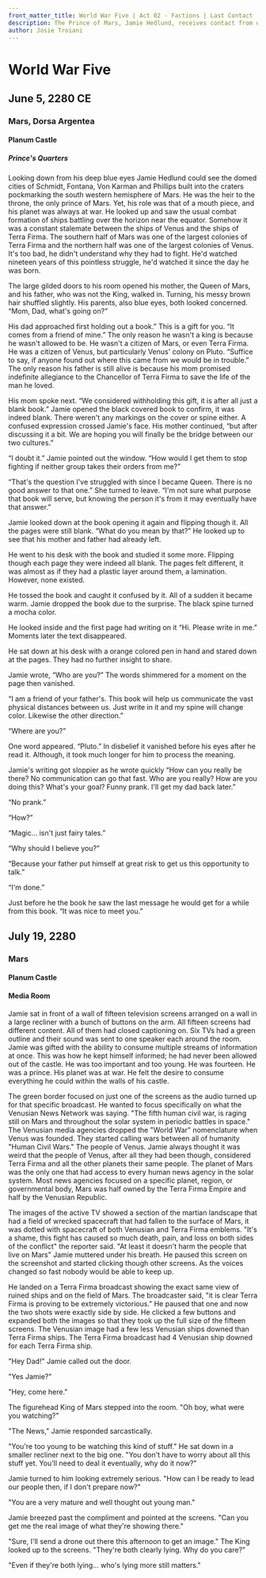 ```yaml
---
front_matter_title: World War Five | Act 02 - Factions | Last Contact
description: The Prince of Mars, Jamie Hedlund, receives contact from off the planet and focuses on how to make life better for his people during a time of war.
author: Josie Troiani
---
```

# World War Five

## June 5, 2280 CE

### Mars, Dorsa Argentea

#### Planum Castle

##### Prince's Quarters

Looking down from his deep blue eyes Jamie Hedlund could see the domed cities of Schmidt, Fontana, Von Karman and Phillips built into the craters pockmarking the south western hemisphere of Mars. He was the heir to the throne, the only prince of Mars. Yet, his role was that of a mouth piece, and his planet was always at war. He looked up and saw the usual combat formation of ships battling over the horizon near the equator. Somehow it was a constant stalemate between the ships of Venus and the ships of Terra Firma. The southern half of Mars was one of the largest colonies of Terra Firma and the northern half was one of the largest colonies of Venus. It's too bad, he didn't understand why they had to fight. He'd watched nineteen years of this pointless struggle, he'd watched it since the day he was born.

The large gilded doors to his room opened his mother, the Queen of Mars, and his father, who was not the King, walked in. Turning, his messy brown hair shuffled slightly. His parents, also blue eyes, both looked concerned. “Mom, Dad, what's going on?”  

His dad approached first holding out a book.” This is a gift for you. “It comes from a friend of mine.” The only reason he wasn't a king is because he wasn't allowed to be. He wasn't a citizen of Mars, or even Terra Firma. He was a citizen of Venus, but particularly Venus' colony on Pluto. “Suffice to say, if anyone found out where this came from we would be in trouble.” The only reason his father is still alive is because his mom promised indefinite allegiance to the Chancellor of Terra Firma to save the life of the man he loved.

His mom spoke next. “We considered withholding this gift, it is after all just a blank book.” Jamie opened the black covered book to confirm, it was indeed blank. There weren't any markings on the cover or spine either. A confused expression crossed Jamie's face. His mother continued, “but after discussing it a bit. We are hoping you will finally be the bridge between our two cultures.”

“I doubt it.” Jamie pointed out the window. “How would I get them to stop fighting if neither group takes their orders from me?”

“That's the question I've struggled with since I became Queen. There is no good answer to that one.” She turned to leave. “I'm not sure what purpose that book will serve, but knowing the person it's from it may eventually have that answer.”

Jamie looked down at the book opening it again and flipping though it. All the pages were still blank. “What do you mean by that?” He looked up to see that his mother and father had already left.

He went to his desk with the book and studied it some more. Flipping though each page they were indeed all blank. The pages felt different, it was almost as if they had a plastic layer around them, a lamination. However, none existed.

He tossed the book and caught it confused by it. All of a sudden it became warm. Jamie dropped the book due to the surprise. The black spine turned a mocha color.  

He looked inside and the first page had writing on it “Hi. Please write in me.” Moments later the text disappeared.

He sat down at his desk with a orange colored pen in hand and stared down at the pages. They had no further insight to share.

Jamie wrote, “Who are you?” The words shimmered for a moment on the page then vanished.

“I am a friend of your father's. This book will help us communicate the vast physical distances between us. Just write in it and my spine will change color. Likewise the other direction.”

“Where are you?”

One word appeared. “Pluto.” In disbelief it vanished before his eyes after he read it. Although, it took much longer for him to process the meaning.

Jamie's writing got sloppier as he wrote quickly “How can you really be there? No communication can go that fast. Who are you really? How are you doing this? What's your goal? Funny prank. I'll get my dad back later.”

“No prank.”

“How?”

“Magic... isn't just fairy tales.”

“Why should I believe you?”

“Because your father put himself at great risk to get us this opportunity to talk.”

“I'm done.”

Just before he the book he saw the last message he would get for a while from this book. “It was nice to meet you.”

## July 19, 2280

### Mars

#### Planum Castle

#### Media Room

Jamie sat in front of a wall of fifteen television screens arranged on a wall in a large recliner with a bunch of buttons on the arm. All fifteen screens had different content. All of them had closed captioning on. Six TVs had a green outline and their sound was sent to one speaker each around the room. Jamie was gifted with the ability to consume multiple streams of information at once. This was how he kept himself informed; he had never been allowed out of the castle. He was too important and too young. He was fourteen. He was a prince. His planet was at war. He felt the desire to consume everything he could within the walls of his castle.

The green border focused on just one of the screens as the audio turned up for that specific broadcast. He wanted to focus specifically on what the Venusian News Network was saying. "The fifth human civil war, is raging still on Mars and throughout the solar system in periodic battles in space." The Venusian media agencies dropped the "World War" nomenclature when Venus was founded. They started calling wars between all of humanity "Human Civil Wars." The people of Venus. Jamie always thought it was weird that the people of Venus, after all they had been though, considered Terra Firma and all the other planets their same people. The planet of Mars was the only one that had access to every human news agency in the solar system. Most news agencies focused on a specific planet, region, or governmental body, Mars was half owned by the Terra Firma Empire and half by the Venusian Republic.

The images of the active TV showed a section of the martian landscape that had a field of wrecked spacecraft that had fallen to the surface of Mars, it was dotted with spacecraft of both Venusian and Terra Firma emblems. "It's a shame, this fight has caused so much death, pain, and loss on both sides of the conflict" the reporter said. "At least it doesn't harm the people that live on Mars" Jamie muttered under his breath. He paused this screen on the screenshot and started clicking though other screens. As the voices changed so fast nobody would be able to keep up.

He landed on a Terra Firma broadcast showing the exact same view of ruined ships and on the field of Mars. The broadcaster said, "it is clear Terra Firma is proving to be extremely victorious." He paused that one and now the two shots were exactly side by side. He clicked a few buttons and expanded both the images so that they took up the full size of the fifteen screens. The Venusian image had a few less Venusian ships downed than Terra Firma ships. The Terra Firma broadcast had 4 Venusian ship downed for each Terra Firma ship.

"Hey Dad!" Jamie called out the door.

"Yes Jamie?"

"Hey, come here."

The figurehead King of Mars stepped into the room. "Oh boy, what were you watching?"

"The News," Jamie responded sarcastically.

"You're too young to be watching this kind of stuff." He sat down in a smaller recliner next to the big one. "You don't have to worry about all this stuff yet. You'll need to deal it eventually, why do it now?"

Jamie turned to him looking extremely serious. "How can I be ready to lead our people then, if I don't prepare now?"

"You are a very mature and well thought out young man."

Jamie breezed past the compliment and pointed at the screens. "Can you get me the real image of what they're showing there."

"Sure, I'll send a drone out there this afternoon to get an image." The King looked up to the screens. "They're both clearly lying. Why do you care?"

"Even if they're both lying... who's lying more still matters."
